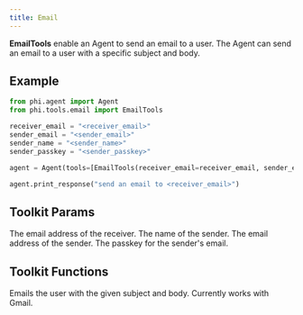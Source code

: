 ```yaml
---
title: Email
---
```


**EmailTools** enable an Agent to send an email to a user. The Agent can send an email to a user with a specific subject and body.

## Example

```python cookbook/tools/email_tools.py
from phi.agent import Agent
from phi.tools.email import EmailTools

receiver_email = "<receiver_email>"
sender_email = "<sender_email>"
sender_name = "<sender_name>"
sender_passkey = "<sender_passkey>"

agent = Agent(tools=[EmailTools(receiver_email=receiver_email, sender_email=sender_email, sender_name=sender_name, sender_passkey=sender_passkey)])

agent.print_response("send an email to <receiver_email>")
```

## Toolkit Params

<ResponseField name="receiver_email" type="str">
  The email address of the receiver.
</ResponseField>
<ResponseField name="sender_name" type="str">
  The name of the sender.
</ResponseField>
<ResponseField name="sender_email" type="str">
  The email address of the sender.
</ResponseField>
<ResponseField name="sender_passkey" type="str">
  The passkey for the sender's email.
</ResponseField>

## Toolkit Functions

<ResponseField name="email_user">
  Emails the user with the given subject and body. Currently works with Gmail.
</ResponseField>
